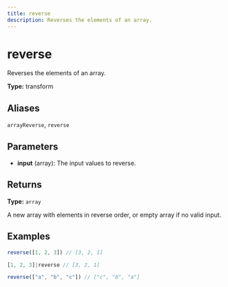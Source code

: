 ```yaml
---
title: reverse
description: Reverses the elements of an array.
---
```


# reverse

Reverses the elements of an array.

**Type:** transform

## Aliases

`arrayReverse`, `reverse`

## Parameters

- **input** (array): The input values to reverse.

## Returns

**Type:** `array`

A new array with elements in reverse order, or empty array if no valid input.

## Examples

```javascript
reverse([1, 2, 3]) // [3, 2, 1]
```

```javascript
[1, 2, 3]|reverse // [3, 2, 1]
```

```javascript
reverse(["a", "b", "c"]) // ["c", "b", "a"]
```
